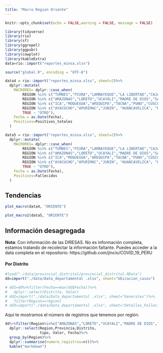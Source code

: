 ```yaml
---
title: "Macro Region Oriente"
---
```


```r
knitr::opts_chunk$set(echo = FALSE,warning = FALSE, message = FALSE)
```

```r
library(tidyverse)
library(rio)
library(sf)
library(ggrepel)
library(ggpubr)
library(cowplot)
library(kableExtra)
data=rio::import("reportes_minsa.xlsx")

source("global.R", encoding = "UTF-8")
```


```r
data4 = rio::import("reportes_minsa.xlsx", sheet=2)%>%
  dplyr::mutate(
    MACROREG= dplyr::case_when(
        REGION %in% c("TUMBES","PIURA","LAMBAYEQUE","LA LIBERTAD","CAJAMARCA","ANCASH") ~"NORTE",
        REGION %in% c("AMAZONAS","LORETO","UCAYALI","MADRE DE DIOS","SAN MARTIN") ~ "ORIENTE",
        REGION %in% c("ICA","MOQUEGUA","AREQUIPA","TACNA","PUNO","CUSCO") ~ "SUR",
        REGION %in% c("AYACUCHO","APURIMAC","JUNIN", "HUANCAVELICA", "HUANUCO", "PASCO") ~ "CENTRO",
        TRUE ~ "OTRO"),
    Fecha = as.Date(Fecha),
    Positivos=Positivos_totales
  )
```

```r
data5 = rio::import("reportes_minsa.xlsx", sheet=2)%>%
  dplyr::mutate(
    MACROREG= dplyr::case_when(
        REGION %in% c("TUMBES","PIURA","LAMBAYEQUE","LA LIBERTAD","CAJAMARCA","ANCASH") ~"NORTE",
        REGION %in% c("AMAZONAS","LORETO","UCAYALI","MADRE DE DIOS","SAN MARTIN") ~ "ORIENTE",
        REGION %in% c("ICA","MOQUEGUA","AREQUIPA","TACNA","PUNO","CUSCO") ~ "SUR",
        REGION %in% c("AYACUCHO","APURIMAC","JUNIN", "HUANCAVELICA", "HUANUCO", "PASCO") ~ "CENTRO",
        TRUE ~ "OTRO"),
    Fecha = as.Date(Fecha),
    Positivos=Fallecidos
  )
```


## Tendencias

```r
plot_macro(data4, "ORIENTE")
```

```r
plot_macro2(data5, "ORIENTE")
```


## Información desagregada

**Nota**: Con información de las DIRESAS. No es información completa, estamos tratando de recolectar la información faltante. Puedes acceder a la data completa en el repositorio: https://github.com/jincio/COVID_19_PERU


#### Por Distrito

```r
#load("./data/provincial_distrital/provincial_distrital.RData")
dd=import("./data/Data_departamental .xlsx", sheet="Ubicacion_casos")

# dd1=dd%>%filter(Fecha==max(dd$Fecha))%>%
#   dplyr::select(Distrito, Valor)
# dd2=import("./data/Data_departamental .xlsx", sheet="Generales")%>%
#   filter(Region==region)
# dd3=import("./data/Data_departamental .xlsx", sheet="Detalles_Fallecidos")%>%filter(Region==region)

```

Aquí te mostramos el número de registros que tenemos por región.

```r
dd%>%filter(Region%in%c("AMAZONAS","LORETO","UCAYALI","MADRE DE DIOS","SAN MARTIN"))%>%
  dplyr::select(Region,Provincia,Distrito,
                tipo, Valor, Fecha)%>%
  group_by(Region)%>%
  dplyr::summarise(numero_registros=n())%>%
  kable("markdown")
```